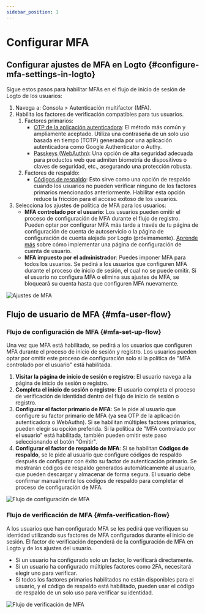 ```yaml
---
sidebar_position: 1
---
```


# Configurar MFA

## Configurar ajustes de MFA en Logto \{#configure-mfa-settings-in-logto}

Sigue estos pasos para habilitar MFAs en el flujo de inicio de sesión de Logto de los usuarios:

1. Navega a: <CloudLink to="/mfa">Consola > Autenticación multifactor (MFA)</CloudLink>.
2. Habilita los factores de verificación compatibles para tus usuarios.
   1. Factores primarios:
      - [OTP de la aplicación autenticadora](/end-user-flows/mfa/authenticator-app-otp): El método más común y ampliamente aceptado. Utiliza una contraseña de un solo uso basada en tiempo (TOTP) generada por una aplicación autenticadora como Google Authenticator o Authy.
      - [Passkeys (WebAuthn)](/end-user-flows/mfa/webauthn): Una opción de alta seguridad adecuada para productos web que admiten biometría de dispositivos o claves de seguridad, etc., asegurando una protección robusta.
   2. Factores de respaldo:
      - [Códigos de respaldo](/end-user-flows/mfa/backup-codes): Esto sirve como una opción de respaldo cuando los usuarios no pueden verificar ninguno de los factores primarios mencionados anteriormente. Habilitar esta opción reduce la fricción para el acceso exitoso de los usuarios.
3. Selecciona los ajustes de política de MFA para los usuarios:
   - **MFA controlado por el usuario**: Los usuarios pueden omitir el proceso de configuración de MFA durante el flujo de registro. Pueden optar por configurar MFA más tarde a través de tu página de configuración de cuenta de autoservicio o la página de configuración de cuenta alojada por Logto (próximamente). [Aprende más](/end-user-flows/account-settings/) sobre cómo implementar una página de configuración de cuenta de usuario.
   - **MFA impuesto por el administrador**: Puedes imponer MFA para todos los usuarios. Se pedirá a los usuarios que configuren MFA durante el proceso de inicio de sesión, el cual no se puede omitir. Si el usuario no configura MFA o elimina sus ajustes de MFA, se bloqueará su cuenta hasta que configuren MFA nuevamente.

![Ajustes de MFA](./assets/configure-mfa.png)

## Flujo de usuario de MFA \{#mfa-user-flow}

### Flujo de configuración de MFA \{#mfa-set-up-flow}

Una vez que MFA está habilitado, se pedirá a los usuarios que configuren MFA durante el proceso de inicio de sesión y registro. Los usuarios pueden optar por omitir este proceso de configuración solo si la política de "MFA controlado por el usuario" está habilitada.

1. **Visitar la página de inicio de sesión o registro**: El usuario navega a la página de inicio de sesión o registro.
2. **Completa el inicio de sesión o registro**: El usuario completa el proceso de verificación de identidad dentro del flujo de inicio de sesión o registro.
3. **Configurar el factor primario de MFA**: Se le pide al usuario que configure su factor primario de MFA (ya sea OTP de la aplicación autenticadora o WebAuthn). Si se habilitan múltiples factores primarios, pueden elegir su opción preferida. Si la política de "MFA controlado por el usuario" está habilitada, también pueden omitir este paso seleccionando el botón "Omitir".
4. **Configurar el factor de respaldo de MFA**: Si se habilitan **Códigos de respaldo**, se le pide al usuario que configure códigos de respaldo después de configurar con éxito su factor de autenticación primario. Se mostrarán códigos de respaldo generados automáticamente al usuario, que pueden descargar y almacenar de forma segura. El usuario debe confirmar manualmente los códigos de respaldo para completar el proceso de configuración de MFA.

![Flujo de configuración de MFA](./assets/link-mfa.png)

### Flujo de verificación de MFA \{#mfa-verification-flow}

A los usuarios que han configurado MFA se les pedirá que verifiquen su identidad utilizando sus factores de MFA configurados durante el inicio de sesión. El factor de verificación dependerá de la configuración de MFA en Logto y de los ajustes del usuario.

- Si un usuario ha configurado solo un factor, lo verificará directamente.
- Si un usuario ha configurado múltiples factores como 2FA, necesitará elegir uno para verificar.
- Si todos los factores primarios habilitados no están disponibles para el usuario, y el código de respaldo está habilitado, pueden usar el código de respaldo de un solo uso para verificar su identidad.

![Flujo de verificación de MFA](./assets/verify-mfa.png)

